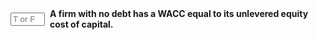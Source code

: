 ::: {.question-block}

<form onsubmit="event.preventDefault(); checkAnswerBox('module7_tf_q64','T')" style="display: flex; align-items: center; gap: 8px;">
  <input type="text" id="module7_tf_q64" name="module7_tf_q64" maxlength="1" placeholder="T or F" style="width: 55px;" data-correct-answer="T" /> 
  <label for="module7_tf_q64"><strong>A firm with no debt has a WACC equal to its unlevered equity cost of capital.</strong></label>
</form>

<div id="feedback-module7_tf_q64" class="feedback" data-status="" style="display:none;">
This is TRUE. With no leverage, WACC = Ru = Re.
</div>

:::